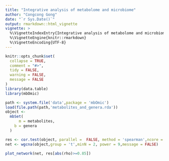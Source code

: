 ```yaml
---
title: "Integrative analysis of metabolome and microbiome"
author: "Congcong Gong"
date: "`r Sys.Date()`"
output: rmarkdown::html_vignette
vignette: >
  %\VignetteIndexEntry{Integrative analysis of metabolome and microbiome}
  %\VignetteEngine{knitr::rmarkdown}
  %\VignetteEncoding{UTF-8}
---
```


```r
knitr::opts_chunk$set(
  collapse = TRUE,
  comment = "#>",
  tidy = FALSE,
  warning = FALSE,
  message = FALSE
)
library(data.table)
library(mbOmic)
```

```r
path <- system.file('data',package = 'mbOmic')
load(file.path(path,'metabolites_and_genera.rda'))
object <-
  mbSet(
      m = metabolites,
    b = genera
  )

res <- cor.test(object, parallel =  FALSE, method = 'spearman',ncore = 5)
net <- wgcna(object,group = 't',minN = 2, power = 9,message = FALSE)

plot_network(net, res[abs(rho)>=0.85])
```


